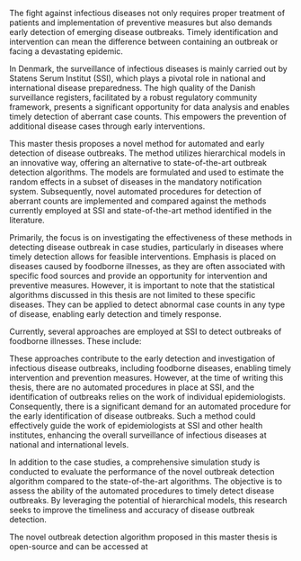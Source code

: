 \chapter{Introduction} 

The fight against infectious diseases not only requires proper treatment of patients and implementation of preventive measures but also demands early detection of emerging disease outbreaks. Timely identification and intervention can mean the difference between containing an outbreak or facing a devastating epidemic. 

In Denmark, the surveillance of infectious diseases is mainly carried out by Statens Serum Institut (SSI), which plays a pivotal role in national and international disease preparedness. The high quality of the Danish surveillance registers, facilitated by a robust regulatory community framework, presents a significant opportunity for data analysis and enables timely detection of aberrant case counts. This empowers the prevention of additional disease cases through early interventions.

This master thesis proposes a novel method for automated and early detection of disease outbreaks. The method utilizes hierarchical models in an innovative way, offering an alternative to state-of-the-art outbreak detection algorithms. The models are formulated and used to estimate the random effects in a subset of diseases in the mandatory notification system. Subsequently, novel automated procedures for detection of aberrant counts are implemented and compared against the methods currently employed at SSI and state-of-the-art method identified in the literature. 

Primarily, the focus is on investigating the effectiveness of these methods in detecting disease outbreak in case studies, particularly in diseases where timely detection allows for feasible interventions. Emphasis is placed on diseases caused by foodborne illnesses, as they are often associated with specific food sources and provide an opportunity for intervention and preventive measures. However, it is important to note that the statistical algorithms discussed in this thesis are not limited to these specific diseases. They can be applied to detect abnormal case counts in any type of disease, enabling early detection and timely response.

Currently, several approaches are employed at SSI to detect outbreaks of foodborne illnesses. These include:

\begin{enumerate}
  \item Reports from doctors: Physicians may report cases of foodborne illnesses they encounter in their practice to the relevant authorities.
  \item Citizen reports: Individuals may directly contact food or health authorities to report suspected cases of foodborne illnesses.
  \item Cluster identification through laboratory surveillance: Clusters of cases can be identified through routine laboratory testing and surveillance of samples from patients with suspected foodborne illnesses.
  \item Identification of identical "fingerprints": When bacteria or viruses are type-tested, the presence of identical fingerprints among multiple cases can strongly indicate a common source of infection.
\end{enumerate}

These approaches contribute to the early detection and investigation of infectious disease outbreaks, including foodborne diseases, enabling timely intervention and prevention measures. However, at the time of writing this thesis, there are no automated procedures in place at SSI, and the identification of outbreaks relies on the work of individual epidemiologists. Consequently, there is a significant demand for an automated procedure for the early identification of disease outbreaks. Such a method could effectively guide the work of epidemiologists at SSI and other health institutes, enhancing the overall surveillance of infectious diseases at national and international levels.

In addition to the case studies, a comprehensive simulation study is conducted to evaluate the performance of the novel outbreak detection algorithm compared to the state-of-the-art algorithms. The objective is to assess the ability of the automated procedures to timely detect disease outbreaks. By leveraging the potential of hierarchical models, this research seeks to improve the timeliness and accuracy of disease outbreak detection.

The novel outbreak detection algorithm proposed in this master thesis is open-source and can be accessed at \href{https://github.com/telkamp7/AEDDO}{https://github.com/telkamp7/AEDDO}


\cleardoublepage

